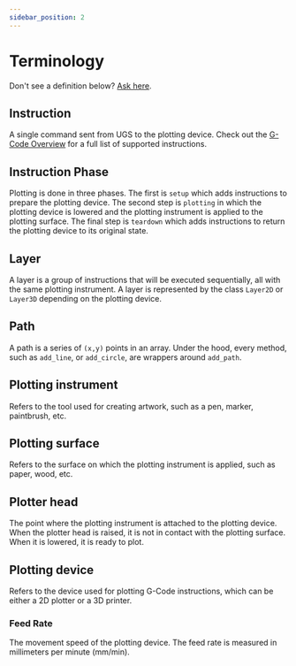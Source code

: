 ```yaml
---
sidebar_position: 2
---
```


# Terminology

Don't see a definition below? [Ask here](https://github.com/TravisBumgarner/gcode2dplotterart/discussions/4).

## Instruction

A single command sent from UGS to the plotting device. Check out the [G-Code Overview](./gcode) for a full list of supported instructions.

## Instruction Phase

Plotting is done in three phases. The first is `setup` which adds instructions to prepare the plotting device. The second step is `plotting` in which the plotting device is lowered and the plotting instrument is applied to the plotting surface. The final step is `teardown` which adds instructions to return the plotting device to its original state.

## Layer

A layer is a group of instructions that will be executed sequentially, all with the same plotting instrument. A layer is represented by the class `Layer2D` or `Layer3D` depending on the plotting device.

## Path

A path is a series of `(x,y)` points in an array. Under the hood, every method, such as `add_line`, or `add_circle`, are wrappers around `add_path`.

## Plotting instrument

Refers to the tool used for creating artwork, such as a pen, marker, paintbrush, etc.

## Plotting surface

Refers to the surface on which the plotting instrument is applied, such as paper, wood, etc.

## Plotter head

The point where the plotting instrument is attached to the plotting device. When the plotter head is raised, it is not in contact with the plotting surface. When it is lowered, it is ready to plot.

## Plotting device

Refers to the device used for plotting G-Code instructions, which can be either a 2D plotter or a 3D printer.

### Feed Rate 

The movement speed of the plotting device. The feed rate is measured in millimeters per minute (mm/min).